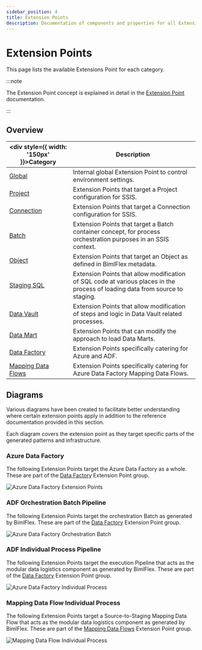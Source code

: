 ---
sidebar_position: 4
title: Extension Points
description: Documentation of components and properties for all Extension Points within BimlFlex 
---
<head>
  <meta name="varigenceProduct" content="BimlFlex"></meta>
  <meta name="varigenceArticleType" content="Reference"></meta>
</head>


# Extension Points

This page lists the available Extensions Point for each category.



:::note

The Extension Point concept is explained in detail in the [Extension Point](../concepts/extension-points) documentation.

:::

 
## Overview
  
| <div style={{ width: '150px' }}>Category</div> | Description |
| --------- | ----------- |
|[Global](extension-points/Global) | Internal global Extension Point to control environment settings.|
|[Project](extension-points/Project) | Extension Points that target a Project configuration for SSIS.|
|[Connection](extension-points/Connection) | Extension Points that target a Connection configuration for SSIS.|
|[Batch](extension-points/Batch) | Extension Points that target a Batch container concept, for process orchestration purposes in an SSIS context.|
|[Object](extension-points/Object) | Extension Points that target an Object as defined in BimlFlex metadata.|
|[Staging SQL](extension-points/Staging-Sql) | Extension Points that allow modification of SQL code at various places in the process of loading data from source to staging.|
|[Data Vault](extension-points/Data-Vault) | Extension Points that allow modification of steps and logic in Data Vault related processes.|
|[Data Mart](extension-points/Data-Mart) | Extension Points that can modify the approach to load Data Marts.|
|[Data Factory](extension-points/Data-Factory) | Extension Points specifically catering for Azure and ADF.|
|[Mapping Data Flows](extension-points/Mapping-Data-Flows) | Extension Points specifically catering for Azure Data Factory Mapping Data Flows.|
## Diagrams

Various diagrams have been created to facilitate better understanding where certain extension points apply in addition to the reference documentation provided in this section.

Each diagram covers the extension point as they target specific parts of the generated patterns and infrastructure.

### Azure Data Factory

The following Extension Points target the Azure Data Factory as a whole. These are part of the [Data Factory](extension-points/Data-Factory) Extension Point group.

![Azure Data Factory Extension Points](/img/bimlflex/ExtensionPointAdfMain.png "Azure Data Factory Extension Points")

### ADF Orchestration Batch Pipeline

The following Extension Points target the orchestration Batch as generated by BimlFlex. These are part of the [Data Factory](extension-points/Data-Factory) Extension Point group.

![Azure Data Factory Orchestration Batch](/img/bimlflex/ExtensionPointAdfTopLevelBatch.png "Azure Data Factory Orchestration Batch")

### ADF Individual Process Pipeline

The following Extension Points target the execution Pipeline that acts as the modular data logistics component as generated by BimlFlex. These are part of the [Data Factory](extension-points/Data-Factory) Extension Point group.

![Azure Data Factory Individual Process](/img/bimlflex/ExtentionsPointAdfIndividualProcess.png "Azure Data Factory Individual Process")

### Mapping Data Flow Individual Process

The following Extension Points target a Source-to-Staging Mapping Data Flow that acts as the modular data logistics component as generated by BimlFlex. These are part of the [Mapping Data Flows](extension-points/Mapping-Data-Flows) Extension Point group.

![Mapping Data Flow Individual Process](/img/bimlflex/ExtensionPointMappingDataFlowSourceStagingWithPsa.png "Mapping Data Flow Individual Process")
